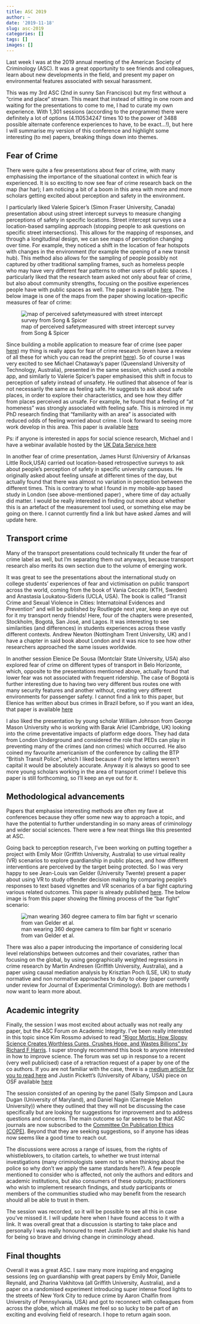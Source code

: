 ```yaml
---
title: ASC 2019
author: ~
date: '2019-11-18'
slug: asc-2019
categories: []
tags: []
images: []
---
```


Last week I was at the 2019 annual meeting of the American Society of Criminology (ASC). It was a great opportunity to see friends and colleagues, learn about new developments in the field, and present my paper on environmental features associated with sexual harassment. 

This was my 3rd ASC (2nd in sunny San Francisco) but my first without a “crime and place“ stream. This meant that instead of sitting in one room and waiting for the presentations to come to me, I had to curate my own experience. With 1,301 sessions (according to the programme) there were definitely a lot of options (4.110534247 times 10 to the power of 3488 possible alternate conference experiences to have, to be exact…!), but here I will summarise my version of this conference and highlight some interesting (to me) papers, breaking things down into themes.

## Fear of Crime


There were quite a few presentations about fear of crime, with many emphasising the importance of the situational context in which fear is experienced. It is so exciting to now see fear of crime research back on the map (har har); I am noticing a bit of a boom in this area with more and more scholars getting excited about perception and safety in the environment. 


I particularly liked Valerie Spicer’s (Simon Fraser University, Canada) presentation about using street intercept surveys to measure changing perceptions of safety in specific locations. Street intercept surveys use a location-based sampling approach (stopping people to ask questions on specific street intersections). This allows for the mapping of responses, and through a longitudinal design, we can see maps of perception changing over time. For example, they noticed a shift in the location of fear hotspots with changes in the environment (for example the opening of a new transit hub). This method also allows for the sampling of people possibly not captured by other traditional sampling frames, such as homeless people who may have very different fear patterns to other users of public spaces. I particularly liked that the research team asked not only about fear of crime, but also about community strengths, focusing on the positive experiences people have with public spaces as well. The paper is available [here](https://www.sciencedirect.com/science/article/abs/pii/S027249441730107X). The below image is one of the maps from the paper showing location-specific measures of fear of crime:

![map of perceived safetymeasured with street intercept survey from Song & Spicer](https://ars.els-cdn.com/content/image/1-s2.0-S027249441730107X-gr4.jpg)


Since building a mobile application to measure fear of crime (see paper [here](https://onlinelibrary.wiley.com/doi/abs/10.1111/lcrp.12076)) my thing is really apps for fear of crime research (even have a review of all these for which you can read the preprint [here](https://osf.io/preprints/socarxiv/h3n9w/download)). So of course I was very excited to see Michael Chataway’s paper (Queensland University of Technology, Australia), presented in the same session, which used a mobile app, and similarly to Valerie Spicer's paper emphasised this shift in focus to perception of safety instead of unsafety. He outlined that absence of fear is not necessarily the same as feeling safe. He suggests to ask about safe places, in order to explore their characteristics, and see how they differ from places perceived as unsafe. For example, he found that a feeling of “at homeness” was strongly associated with feeling safe. This is mirrored in my PhD research finding that “familiarity with an area” is associated with reduced odds of feeling worried about crime. I look forward to seeing more work develop in this area. This paper is available [here](https://journals.sagepub.com/doi/abs/10.1177/0004865819836153) 


Ps: if anyone is interested in apps for social science research, Michael and I have a webinar available hosted by the [UK Data Service here](https://www.ukdataservice.ac.uk/news-and-events/eventsitem/?id=5461)


In another fear of crime presentation, James Hurst (Universiry of Arkansas Little Rock,USA) carried out location-based retrospective surveys to ask about people’s perception of safety in specific university campuses. He originally asked about feeling unsafe at different times of the day, but actually found that there was almost no variation in perception between the different times. This is contrary to what I found in my mobile-app based study in London (see above-mentioned paper) , where time of day actually did matter. I would be really interested in finding out more about whether this is an artefact of the measurement tool used, or something else may be going on there. I cannot currently find a link but have asked James and will update here.

## Transport crime

Many of the transport presentations could technically fit under the fear of crime label as well, but I’m separating them out anyways, because transport research also merits its own section due to the volume of emerging work. 


It was great to see the presentations about the international study on college students’ experiences of fear and victimisation on public transport across the world, coming from the book of Vania Ceccato (KTH, Sweden) and Anastasia Loukatou-Sideris (UCLA, USA). The book is called “Transit Crime and Sexual Violence in Cities: Internatoinal Evidences and Prevention” and will be published by Routlegde next year, keep an eye out for it my transport nerdy friends! Here, four of the chapters were presented, Stockholm, Bogotá, San José, and Lagos. It was interesting to see similarities (and differences) in students experiences across these vastly different contexts. Andrew Newton (Nottingham Trent University, UK) and I have a chapter in said book about London and it was nice to see how other researchers approached the same issues worldwide.


In another session Elenice De Sousa (Montclair State University, USA) also explored fear of crime on different types of transport in Belo Horizonte, which, opposite to the presentations mentioned above, actually found that lower fear was not associated with frequent ridership. The case of Bogotá is further interesting due to having two very different bus routes one with many security features and another without, creating very different environments for passenger safety. I cannot find a link to this paper, but Elenice has written about bus crimes in Brazil before, so if you want an idea, that paper is available [here](https://journals.sagepub.com/doi/abs/10.1177/0011128719871547)


I also liked the presentation by young scholar William Johnson from George Mason University who is working with Barak Ariel (Cambridge, UK) looking into the crime preventative impacts of platform edge doors. They had data from London Underground and considered the role that PEDs can play in preventing many of the crimes (and non crimes) which occurred. He also coined my favourite americanism of the conference by calling the BTP “British Transit Police”, which I liked because if only the letters weren't capital it would be absolutely accurate. Anyway it is always so good to see more young scholars working in the area of transport crime! I believe this paper is still forthcoming, so I’ll keep an eye out for it.

## Methodological advancements


Papers that emphasise interesting methods are often my fave at conferences because they offer some new way to approach a topic, and have the potential to further understanding in so many areas of criminology and wider social sciences. There were a few neat things like this presented at ASC. 


Going back to perception research, I’ve been working on putting together a project with Emily Moir (Griffith University, Australia) to use virtual reality (VR) scenarios to explore guardianship in public places, and how different interventions are perceived by the target being protected. So I was very happy to see Jean-Louis van Gelder (University Twente) present a paper about using VR to study offender decision making by comparing people’s responses to text based vignettes and VR scenarios of a bar fight capturing various related outcomes. This paper is already published [here](https://journals.sagepub.com/doi/full/10.1177/0022427818819696). The below image is from this paper showing the filming process of the "bar fight" scenario:

![man wearing 360 degree camera to film bar fight vr scenario from van Gelder et al.](https://journals.sagepub.com/na101/home/literatum/publisher/sage/journals/content/jrca/2019/jrca_56_3/0022427818819696/20190412/images/large/10.1177_0022427818819696-fig1.jpeg)



There was also a paper introducing the importance of considering local level relationships between outcomes and their covariates, rather than focusing on the global, by using geographically weighted regressions in crime research by Martin Andresen (Griffith University, Australia), and a paper using causal mediation analysis by Krisztian Poch (LSE, UK) to study normative and non normative approaches to duty to obey (paper currently under review for Journal of Experimental Criminology). Both are methods I now want to learn more about. 

## Academic integrity


Finally, the session I was most excited about actually was not really any paper, but the ASC Forum on Academic Integrity. I've been really interested in this topic since Kim Rossmo advised to read [“Rigor Mortis: How Sloppy Science Creates Worthless Cures, Crushes Hope, and Wastes Billions” by Richard F Harris](https://www.goodreads.com/book/show/34799271-rigor-mortis). I super strongly recommend this book to anyone interested in how to improve science. The forum was set up in response to a recent (very well publicised) case of a retraction request of a paper by one of the co authors. If you are not familiar with the case, there is a [medium article for you to read here](https://medium.com/@jamesheathers/the-protraction-of-retraction-8a00ffc9b210)  and Justin Pickett's (University of Albany, USA) piece on OSF available [here](https://osf.io/preprints/socarxiv/9b2k3/)


The session consisted of an opening by the panel (Sally Simpson and Laura Dugan (University of Maryland), and Daniel Nagin (Carnegie Mellon University)) where they outlined that they will not be discussing the case specifically but are looking for suggestions for improvement and to address questions and concerns. The main outcome so far seems to be that ASC journals are now subscribed to the [Committee On Publication Ethics (COPE)](https://publicationethics.org/). Beyond that they are seeking suggestions, so if anyone has ideas now seems like a good time to reach out. 


The discussions were across a range of issues, from the rights of whistleblowers, to citation cartels, to whether we trust internal investigations (many criminologists seem not to when thinking about the police so why don't we apply the same standards here?). A few people mentioned to consider who is affected, not only the authors and editors and academic institutions, but also consumers of these outputs; practitioners who wish to implement research findings, and study participants or members of the communities studied who may benefit from the research should all be able to trust in them.


The session was recorded, so it will be possible to see all this in case you've missed it. I will update here when I have found access to it with a link. It was overall great that a discussion is starting to take place and personally I was really honoured to meet Justin Pickett and shake his hand for being so brave and driving change in criminology ahead.

## Final thoughts

Overall it was a great ASC. I saw many more inspiring and engaging sessions (eg on guardianship with great papers by Emily Moir, Danielle Reynald, and Zharina Vakhitova (all Griffith University, Australia), and a paper on a randomised experiment introducing super intense flood lights to the streets of New York City to reduce crime by Aaron Chalfin from University of Pennsylvania, USA) and got to reconnect with colleagues from across the globe, which all makes me feel so so lucky to be part of an exciting and evolving field of research. I hope to return again soon.













